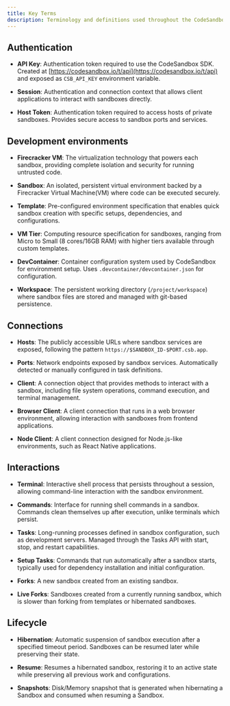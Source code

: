 ```yaml
---
title: Key Terms
description: Terminology and definitions used throughout the CodeSandbox SDK.
---
```



<Hero
  title="Key Terms"
  subtitle="Terminology and definitions used throughout the CodeSandbox SDK."
/>

## Authentication

- **API Key**: Authentication token required to use the CodeSandbox SDK. Created at [https://codesandbox.io/t/api](https://codesandbox.io/t/api) and exposed as `CSB_API_KEY` environment variable.

- **Session**: Authentication and connection context that allows client applications to interact with sandboxes directly.

- **Host Token**: Authentication token required to access hosts of private sandboxes. Provides secure access to sandbox ports and services.

## Development environments

- **Firecracker VM**: The virtualization technology that powers each sandbox, providing complete isolation and security for running untrusted code.

- **Sandbox**: An isolated, persistent virtual environment backed by a Firecracker Virtual Machine(VM) where code can be executed securely.

- **Template**: Pre-configured environment specification that enables quick sandbox creation with specific setups, dependencies, and configurations.

- **VM Tier**: Computing resource specification for sandboxes, ranging from Micro to Small (8 cores/16GB RAM) with higher tiers available through custom templates.

- **DevContainer**: Container configuration system used by CodeSandbox for environment setup. Uses `.devcontainer/devcontainer.json` for configuration.

- **Workspace**: The persistent working directory (`/project/workspace`) where sandbox files are stored and managed with git-based persistence.

## Connections

- **Hosts**: The publicly accessible URLs where sandbox services are exposed, following the pattern `https://$SANDBOX_ID-$PORT.csb.app`.

- **Ports**: Network endpoints exposed by sandbox services. Automatically detected or manually configured in task definitions.

- **Client**: A connection object that provides methods to interact with a sandbox, including file system operations, command execution, and terminal management.

- **Browser Client**: A client connection that runs in a web browser environment, allowing interaction with sandboxes from frontend applications.

- **Node Client**: A client connection designed for Node.js-like environments, such as React Native applications.

## Interactions

- **Terminal**: Interactive shell process that persists throughout a session, allowing command-line interaction with the sandbox environment.

- **Commands**: Interface for running shell commands in a sandbox. Commands clean themselves up after execution, unlike terminals which persist.

- **Tasks**: Long-running processes defined in sandbox configuration, such as development servers. Managed through the Tasks API with start, stop, and restart capabilities.

- **Setup Tasks**: Commands that run automatically after a sandbox starts, typically used for dependency installation and initial configuration.

- **Forks**: A new sandbox created from an existing sandbox.

- **Live Forks**: Sandboxes created from a currently running sandbox, which is slower than forking from templates or hibernated sandboxes.

## Lifecycle

- **Hibernation**: Automatic suspension of sandbox execution after a specified timeout period. Sandboxes can be resumed later while preserving their state.

- **Resume**: Resumes a hibernated sandbox, restoring it to an active state while preserving all previous work and configurations.

- **Snapshots**: Disk/Memory snapshot that is generated when hibernating a Sandbox and consumed when resuming a Sandbox.
